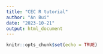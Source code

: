 ```yaml
---
title: "CEC R tutorial"
author: "An Bui"
date: "2023-10-21"
output: html_document
---
```


```r
knitr::opts_chunk$set(echo = TRUE)
```
